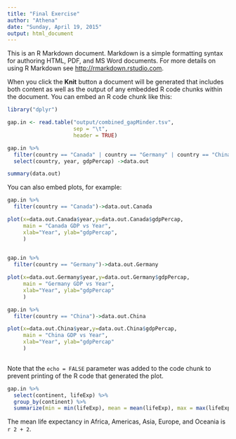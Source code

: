 ```yaml
---
title: "Final Exercise"
author: "Athena"
date: "Sunday, April 19, 2015"
output: html_document
---
```


This is an R Markdown document. Markdown is a simple formatting syntax for authoring HTML, PDF, and MS Word documents. For more details on using R Markdown see <http://rmarkdown.rstudio.com>.

When you click the **Knit** button a document will be generated that includes both content as well as the output of any embedded R code chunks within the document. You can embed an R code chunk like this:

```r
library("dplyr")

gap.in <- read.table("output/combined_gapMinder.tsv", 
                     sep = "\t", 
                     header = TRUE)

gap.in %>%
  filter(country == "Canada" | country == "Germany" | country == "China") %>%
  select(country, year, gdpPercap) ->data.out

summary(data.out)
```

You can also embed plots, for example:

```r
gap.in %>%
  filter(country == "Canada")->data.out.Canada

plot(x=data.out.Canada$year,y=data.out.Canada$gdpPercap,
     main = "Canada GDP vs Year",
     xlab="Year", ylab="gdpPercap",
     )
  

gap.in %>%
  filter(country == "Germany")->data.out.Germany

plot(x=data.out.Germany$year,y=data.out.Germany$gdpPercap,
     main = "Germany GDP vs Year",
     xlab="Year", ylab="gdpPercap"
     )

gap.in %>%
  filter(country == "China")->data.out.China

plot(x=data.out.China$year,y=data.out.China$gdpPercap,
     main = "China GDP vs Year",
     xlab="Year", ylab="gdpPercap"
     )
  
```

Note that the `echo = FALSE` parameter was added to the code chunk to prevent printing of the R code that generated the plot.

```r
gap.in %>%
  select(continent, lifeExp) %>%
  group_by(continent) %>%
  summarize(min = min(lifeExp), mean = mean(lifeExp), max = max(lifeExp)) -> data.out.lifeExp
```
The mean life expectancy in Africa, Americas, Asia, Europe, and Oceania is `r 2 + 2`.

